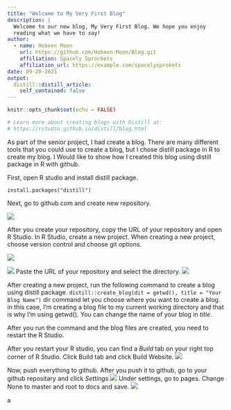 ```yaml
---
title: "Welcome to My Very First Blog"
description: |
  Welcome to our new blog, My Very First Blog. We hope you enjoy 
  reading what we have to say!
author:
  - name: Hobeen Moon 
    url: https://github.com/Hobeen-Moon/Blog.git
    affiliation: Spacely Sprockets
    affiliation_url: https://example.com/spacelysprokets
date: 09-20-2021
output:
  distill::distill_article:
    self_contained: false
---
```


```r
knitr::opts_chunk$set(echo = FALSE)

# Learn more about creating blogs with Distill at:
# https://rstudio.github.io/distill/blog.html

```

As part of the senior project, I had create a blog. There are many different tools that you could use to create a blog, but I chose distill package in R to create my blog. I Would like to show how I created this blog using distill package in R with github.

First, open R studio and install distill package. 

`install.packages("distill")`

Next, go to github.com and create new repository. 

![](C:/Users/qlekr/Desktop/SCHOOL/2021 Fall/Senior Project/start.png)

After you create your repository, copy the URL of your repository and open R Studio. In R Studio, create a new project. When creating a new project, choose version control and choose git options.

![](C:/Users/qlekr/Desktop/SCHOOL/2021 Fall/Senior Project/1.png)

![](C:/Users/qlekr/Desktop/SCHOOL/2021 Fall/Senior Project/2.png)
Paste the URL of your repository and select the directory.
![](C:/Users/qlekr/Desktop/SCHOOL/2021 Fall/Senior Project/3.png)

After creating a new project, run the following command to create a blog using distill package.
`distill::create_blog(dit = getwd(), title = "Your Blog Name")`
dir command let you choose where you want to create a blog. in this case, I'm creating a blog file to my current working directory and that is why I'm using getwd(). You can change the name of your blog in *title*.

After you run the command and the blog files are created, you need to restart the R Studio.

After you restart your R studio, you can find a *Build* tab on your right top corner of R Studio. Click Build tab and click Build Website.
![](C:/Users/qlekr/Desktop/SCHOOL/2021 Fall/Senior Project/4.png)

Now, push everything to github. After you push it to github, go to your github repositary and click *Settings*
![](C:/Users/qlekr/Desktop/SCHOOL/2021 Fall/Senior Project/5.png)
Under settings, go to pages. Change None to master and root to docs and save.
![](C:/Users/qlekr/Desktop/SCHOOL/2021 Fall/Senior Project/6.png)

a